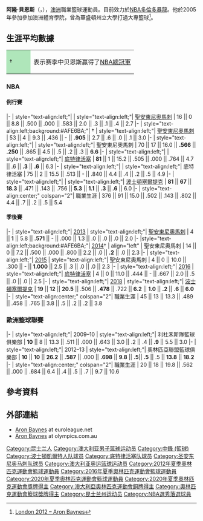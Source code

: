 {{Infobox basketball biography
| name         = 阿隆·貝恩斯
| image        = Aron Baynes, John Wall (31692356675).jpg
| caption      = 
| image_size   = 200px
| position     = [[中鋒_(籃球)|中鋒]] / [[大前鋒|大前鋒]]
| height_m     = 2.08
| weight_kg    = 118
| league       = [[NBA|NBA]]
| team         = 多倫多暴龍
| number       = 46 
| nationality  = {{AUS}}
| birth_date   = {{birth date and age|df=yes|1986|12|9}}
| birth_place  = {{NZL}}[[吉斯伯恩|吉斯伯恩]]
| high_school  = {{tsl|en|Mareeba State High School|马雷巴省立高中}}（[[昆士兰州|昆士兰州]]{{tsl|en|Mareeba|马雷巴}}）<br> {{tsl|en|Cairns State|肯因斯省立高中}}（[[昆士兰州|昆士兰州]]{{tsl|en|Cairns, Queensland|肯因斯}}）
| college      = [[華盛頓州立大學|華盛頓州立大學]] (2005–2009)
| draft_year   = 2009
| career_start = 2009
| career_end   = 
| years1       = 2009–2010
| team1        = [[BC_Lietuvos_rytas|Lietuvos rytas]]
| years2       = 2010–2011
| team2        = [[EWE_Baskets_Oldenburg|EWE Baskets Oldenburg]]
| years3       = 2011–2012
| team3        = [[Ikaros_Kallitheas_B.C.|Ikaros Kallitheas]]
| years4       = 2012–2013
| team4        = [[KK_Union_Olimpija|Union Olimpija]]
| years5       = {{nbay|2012|end}}–{{nbay|2014|end}}
| team5        = [[聖安東尼奧馬刺|聖安東尼奧馬刺]]
| years6       = 2013
| team6        = →[[奧斯汀馬刺|奧斯汀馬刺]]
| years7       = {{nbay|2015|start}}–{{nbay|2016|end}}
| team7        = [[底特律活塞|底特律活塞]]
| years8       = {{nbay|2017|start}}–{{nbay|2018|end}}
| team8        = [[波士顿塞爾提克|波士顿塞爾提克]]
| years9       = {{nbay|2019|start}}–{{nbay|2019|end}}
| team9        = [[鳳凰城太陽|鳳凰城太陽]]
| years10       = {{nbay|2020|start}}–
| team10        = [[多倫多暴龍|多倫多暴龍]]
| highlights = 
* [[NBA總冠軍列表|NBA總冠軍]] ([[2014年NBA總決賽|2014]])
* [[立陶宛籃球聯賽|LKL]]冠軍 (2010)
* [[LKF_Cup|LKF Cup]] champion (2010)
| medaltemplates = 
{{MedalSport|男子[[籃球|籃球]]}}
{{MedalCountry|{{bk|AUS}}}}
{{MedalCompetition|[[奧林匹克運動會|奧林匹克運動會]]}}
{{MedalBronze|[[2020年夏季奧林匹克運動會|2020 東京]]|[[2020年夏季奧林匹克運動會男子籃球比賽|團體項目]]}}
{{MedalCompetition|[[大洋洲籃球錦標賽|大洋洲籃球錦標賽]]}}
{{MedalGold|[[2011年大洋洲籃球錦標賽|2011 澳洲]]|}}
{{MedalSilver|[[2009年大洋洲籃球錦標賽|2009 澳洲/紐西蘭]]|}}
}}

'''阿隆·貝恩斯'''（{{lang-en|'''Aron Baynes'''}}，{{bd|1986年|12月9日}}），[[澳洲|澳洲]]職業籃球運動員。目前效力於[[NBA|NBA]][[多倫多暴龍|多倫多暴龍]]。他於2005年參加參加澳洲體育學院，曾為華盛頓州立大學打過大專籃球<ref>[https://web.archive.org/web/20120626154004/http://london2012.olympics.com.au/athlete/aron-baynes London 2012 – Aron Baynes]</ref>。

==生涯平均數據==
{{NBA player statistics legend}}

{| class="wikitable"
|-
| style="background:#afe6ba; width:3em;"|†
|表示赛季中贝恩斯赢得了[[NBA總決賽|NBA總冠軍]]
|}

===NBA===
====例行賽====
{{NBA player statistics start}}
|-
| style="text-align:left;"| {{nbay|2012}}
| style="text-align:left;"| [[聖安東尼奧馬刺|聖安東尼奧馬刺]]
| 16 || 0 || 8.8 || .500 || .000 || .583 || 2.0 || .3 || .1 || .4 || 2.7
|-
| style="text-align:left;background:#AFE6BA;"| {{nbay|2013}}†
| style="text-align:left;"| [[聖安東尼奧馬刺|聖安東尼奧馬刺]]
| 53 || 4 || 9.3 || .436 || - || '''.905''' || 2.7 || .6 || .0 || .1 || 3.0
|-
| style="text-align:left;"| {{nbay|2014}}
| style="text-align:left;"| 聖安東尼奧馬刺
| 70 || 17 || 16.0 || '''.566''' || '''.250''' || .865 || 4.5 || .5 || .2 || .3 || '''6.6'''
|-
| style="text-align:left;"| {{nbay|2015}}
| style="text-align:left;"| [[底特律活塞|底特律活塞]]
| '''81''' || 1 || 15.2 || .505 || .000 || .764 || 4.7 || .6 || '''.3''' || '''.6''' || 6.3
|-
| style="text-align:left;"| {{nbay|2016}}
| style="text-align:left;"| 底特律活塞
| 75 || 2 || 15.5 || .513 || - || .840 || 4.4 || .4 || .2 || .5 || 4.9
|-
| style="text-align:left;"| {{nbay|2017}}
| style="text-align:left;"| [[波士頓塞爾提克|波士頓塞爾提克]]
| '''81''' || '''67''' || '''18.3''' || .471 || .143 || .756 || '''5.3''' || '''1.1''' || '''.3''' || '''.6''' || 6.0
|-
| style="text-align:center;" colspan="2"| 職業生涯
| 376 || 91 || 15.0 || .502 || .143 || .802 || 4.4 || .7 || .2 || .5 || 5.4
{{S-end}}

====季後賽====
{{NBA player statistics start}}
|-
| style="text-align:left;"| [[2013年NBA季後賽|2013]]
| style="text-align:left;"| [[聖安東尼奧馬刺|聖安東尼奧馬刺]]
| 4 || '''1''' || 5.8 || '''.571''' || - || .000 || 1.3 || .0 || .0 || .0 || 2.0
|-
|style="text-align:left;background:#AFE6BA;"| [[2014年NBA季後賽|2014]]†
| align="left" | 聖安東尼奧馬刺
| 14 || 0 || 7.2 || .500 || .000 || .800 || 2.2 || .0 || '''.2''' || .0 || 2.3
|-
| style="text-align:left;"| [[2015年NBA季後賽|2015]]
| style="text-align:left;"| 聖安東尼奧馬刺
|  4 || 0 || 10.0 || .300 || - || '''1.000''' || 2.5 || .3 || .0 || .0 || 2.3
|-
| style="text-align:left;"| [[2016年NBA季後賽|2016]]
| style="text-align:left;"| [[底特律活塞|底特律活塞]]
| 4 || 0 || 11.0 || .444 || - || .667 || 2.0 || .5 || .0 || .0 || 2.5
|-
| style="text-align:left;"| [[2018年NBA季後賽|2018]]
| style="text-align:left;"| [[波士頓塞爾提克|波士頓塞爾提克]]
| '''19''' || '''12''' || '''20.5''' || .506 || '''.478''' || .722 || '''6.2''' || '''1.0''' || '''.2''' || '''.6''' || '''6.0'''
|-
| style="text-align:center;" colspan="2"| 職業生涯
| 45 || 13 || 13.3 || .489 || .458 || .765 || 3.8 || .5 || .2 || .2 || 3.8
{{S-end}}

===歐洲籃球聯賽===
{{NBA player statistics start}}
|-
| style="text-align:left;"| 2009–10
| style="text-align:left;"| 利杜禾斯隊籃球俱樂部
| '''10''' || 8 || 13.3 || .511 || .000 || .643 || 3.0 || .2 || .4 || '''.9''' || 5.5 || 3.0
|-
| style="text-align:left;"| 2012–13
| style="text-align:left;"| 奧林匹亞聯盟籃球俱樂部
| '''10''' || '''10''' || '''26.2''' || '''.587''' || .000 || '''.698''' || '''9.8''' || '''.5 '''|| '''.5''' || .5 || '''13.8''' || '''18.2'''
|-
| style="text-align:center;" colspan="2"| 職業生涯
| 20 || 18 || 19.8 || .562 || .000 || .684 || 6.4 || .4 || .5 || .7 || 9.7 || 10.6
{{end}}

==參考資料==
{{reflist|30em}}

==外部連結==
{{Commons category|Aron Baynes}}
{{basketballstats|nba=aron_baynes|bbr=b/baynear01}}
*[http://www.euroleague.net/competition/players/showplayer?pcode=001892 Aron Baynes] {{Wayback|url=http://www.euroleague.net/competition/players/showplayer?pcode=001892 |date=20201114171410 }} at euroleague.net
*[https://web.archive.org/web/20120626154004/http://london2012.olympics.com.au/athlete/aron-baynes Aron Baynes] at olympics.com.au

{{多伦多猛龙现时球员名单}}
{{2012年夏季奥运会澳大利亚男子篮球阵容}}
{{2016年夏季奧運會澳洲男子籃球陣容}}

{{Authority control}}
{{DEFAULTSORT:Baynes, Aron}}
[[Category:昆士兰人|Category:昆士兰人]]
[[Category:澳大利亚男子篮球运动员|Category:澳大利亚男子篮球运动员]]
[[Category:中鋒_(籃球)|Category:中鋒 (籃球)]]
[[Category:波士頓凱爾特人队球员|Category:波士頓凱爾特人队球员]]
[[Category:底特律活塞队球员|Category:底特律活塞队球员]]
[[Category:圣安东尼奥马刺队球员|Category:圣安东尼奥马刺队球员]]
[[Category:澳大利亚奥运篮球运动员|Category:澳大利亚奥运篮球运动员]]
[[Category:2012年夏季奧林匹克運動會籃球運動員|Category:2012年夏季奧林匹克運動會籃球運動員]]
[[Category:2016年夏季奧林匹克運動會籃球運動員|Category:2016年夏季奧林匹克運動會籃球運動員]]
[[Category:2020年夏季奧林匹克運動會籃球運動員|Category:2020年夏季奧林匹克運動會籃球運動員]]
[[Category:2020年夏季奧林匹克運動會獎牌得主|Category:2020年夏季奧林匹克運動會獎牌得主]]
[[Category:澳大利亞奧林匹克運動會銅牌得主|Category:澳大利亞奧林匹克運動會銅牌得主]]
[[Category:奧林匹克運動會籃球獎牌得主|Category:奧林匹克運動會籃球獎牌得主]]
[[Category:昆士兰州运动员|Category:昆士兰州运动员]]
[[Category:NBA選秀落選球員|Category:NBA選秀落選球員]]